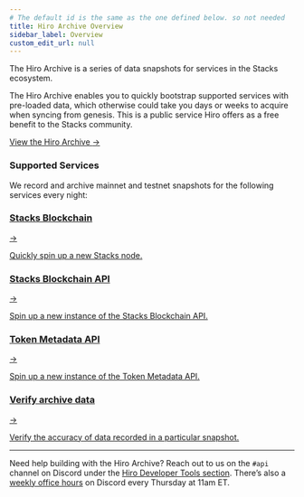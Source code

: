 ```yaml
---
# The default id is the same as the one defined below. so not needed
title: Hiro Archive Overview
sidebar_label: Overview
custom_edit_url: null
---
```



<p class="p-3 rounded-lg bg-neutral-100 text-neutral-500 dark:bg-neutral-800 dark:text-neutral-400">The Hiro Archive is a series of data snapshots for services in the Stacks ecosystem.</p>

<div class="mb-10"></div>

The Hiro Archive enables you to quickly bootstrap supported services with pre-loaded data, which otherwise could take you days or weeks to acquire when syncing from genesis. This is a public service Hiro offers as a free benefit to the Stacks community.

<div class="flex justify-start my-8">
  <a href="https://archive.hiro.so/" class="pr-3" target='_blank'>
    View the Hiro Archive <span classNam="ml-1 no-underline">→</span>
  </a>
</div>

### Supported Services

We record and archive mainnet and testnet snapshots for the following services every night:

<div class="subSections my-8">
  <a href="/hiro-archive/guides/use-stacks-blockchain-archive">
    <div class="subSectionTitle"><h3>Stacks Blockchain</h3><span>→</span></div>
    <p>Quickly spin up a new Stacks node.</p>
  </a>
  <a href="/hiro-archive/guides/use-stacks-blockchain-api-archive">
    <div class="subSectionTitle"><h3>Stacks Blockchain API</h3><span>→</span></div>
    <p>Spin up a new instance of the Stacks Blockchain API.</p>
  </a>
</div>

<div class="subSections my-8">
  <a href="/hiro-archive/guides/use-token-metadata-api-archive">
    <div class="subSectionTitle"><h3>Token Metadata API</h3><span>→</span></div>
    <p>Spin up a new instance of the Token Metadata API.</p>
  </a>
  <a href="/hiro-archive/guides/verify-archive-data">
    <div class="subSectionTitle"><h3>Verify archive data</h3><span>→</span></div>
    <p>Verify the accuracy of data recorded in a particular snapshot.</p>
  </a>
</div>

---

Need help building with the Hiro Archive? Reach out to us on the `#api` channel on Discord under the [Hiro Developer Tools section](https://stacks.chat/). There’s also a [weekly office hours](https://events.stacks.co/event/HD16484710) on Discord every Thursday at 11am ET.